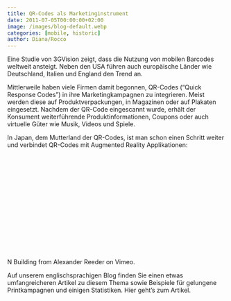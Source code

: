 ```yaml
---
title: QR-Codes als Marketinginstrument
date: 2011-07-05T00:00:00+02:00
image: /images/blog-default.webp
categories: [mobile, historic]
author: Diana/Rocco
---
```


<div class="entry-content">
Eine Studie von 3GVision zeigt, dass die Nutzung von mobilen Barcodes weltweit ansteigt. Neben den USA führen auch europäische Länder wie Deutschland, Italien und England den Trend an.



Mittlerweile haben viele Firmen damit begonnen, QR-Codes (“Quick Response Codes”) in ihre Marketingkampagnen zu integrieren. Meist werden diese auf Produktverpackungen, in Magazinen oder auf Plakaten eingesetzt. Nachdem der QR-Code eingescannt wurde, erhält der Konsument weiterführende Produktinformationen, Coupons oder auch virtuelle Güter wie Musik, Videos und Spiele.



In Japan, dem Mutterland der QR-Codes, ist man schon einen Schritt weiter und verbindet QR-Codes mit Augmented Reality Applikationen:

<object width="400" height="225"><param name="allowfullscreen" value="true" />
<param name="allowscriptaccess" value="always" />
<param name="movie" value="vimeo.com/moogaloop.swf?clip_id=8468513&amp;server=vimeo.com&amp;show_title=0&amp;show_byline=0&amp;show_portrait=0&amp;color=00adef&amp;fullscreen=1&amp;autoplay=0&amp;loop=0" />
<embed type="application/x-shockwave-flash" width="400" height="225" src="http://vimeo.com/moogaloop.swf?clip_id=8468513&amp;server=vimeo.com&amp;show_title=0&amp;show_byline=0&amp;show_portrait=0&amp;color=00adef&amp;fullscreen=1&amp;autoplay=0&amp;loop=0" allowfullscreen="true" allowscriptaccess="always"></embed></object>

N Building from Alexander Reeder on Vimeo.



Auf unserem englischsprachigen Blog finden Sie einen etwas umfangreicheren Artikel zu diesem Thema sowie Beispiele für gelungene Printkampagnen und einigen Statistiken. Hier geht’s zum Artikel.
</div>

